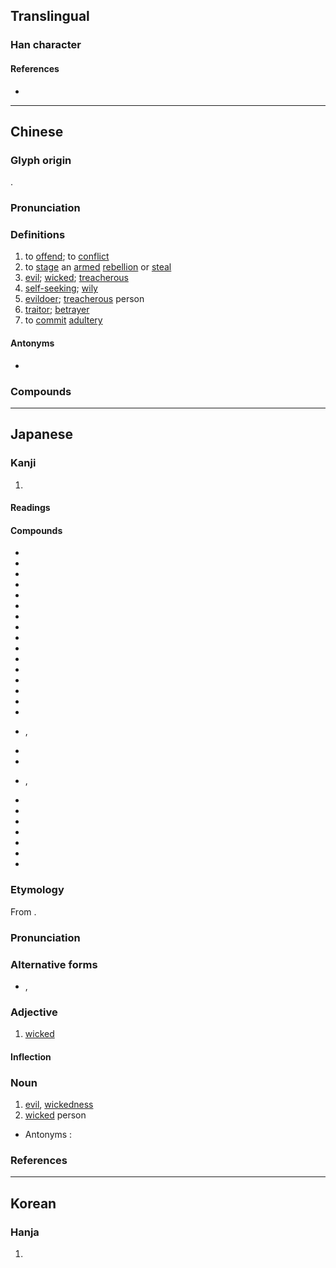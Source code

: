 {{also|姦}}
{{character info}}
==Translingual==

===Han character===
{{Han char|rn=38|rad=女|as=03|sn=6|four=41440|canj=VMJ|ids=⿰女干}}

====References====
* {{Han ref|kx=0255.040|dkj=06045|dj=0518.040|hdz=21025.010|uh=5978|ud=22904|bh=A66C|bd=42604}}

----

==Chinese==
{{zh-forms|t2=姦|note=姦: “evil; to commit adultery; to rape”}}

===Glyph origin===
{{Han etym}}
{{Han compound|女|干|ls=psc|c1=s|c2=p}}.

===Pronunciation===
{{zh-pron
|m=jiān,gān
|m_note=gān - Mainland, used in the sense “to offend”
|c=gaan1
|h=
|md=găng
|mn=qz,tw,xm,zz:kan
|w=1ke,1ji
|w_note=1ke - vernacular; 1ji - literary
|mc=y
|oc=y
|ma=y
|cat=v,a,n
}}

===Definitions===
{{zh-hanzi}}

# to [[offend]]; to [[conflict]]
# to [[stage]] an [[armed]] [[rebellion]] or [[steal]]
# [[evil]]; [[wicked]]; [[treacherous]]
# [[self-seeking]]; [[wily]]
# [[evildoer]]; [[treacherous]] person
# [[traitor]]; [[betrayer]]
# to [[commit]] [[adultery]]

====Antonyms====
* {{sense|evil}} {{zh-l|義|righteous; justice}}

===Compounds===
{{zh-der|老奸巨猾|漢奸|奸商|奸臣|奸人|剗惡除奸|奸淫|內奸|奸邪|奸黠|姑息養奸|奸險|奸細|剪惡除奸|奸猾|以售其奸|奸賊|奸言|奸俏|奸胥猾吏|奸徒|奸計|奸夫|奸詐|奸同鬼蜮|奸棍|奸頑|呆裡撒奸|大奸似忠|奸黨|奸雄|奸詐不級|奸笑|奸汙|奸巧|奸宄|奸佞|大奸|奸刁|奸慝|作奸犯科|奸騙|奸滑|奸狡|元惡大奸|奸毒|發奸摘隱|摘奸發伏|朋比為奸|狼狽為奸|捉奸見床|私心藏奸|祛蠹除奸|揣奸把猾|洞燭其奸|犯奸|捉奸捉雙|捉奸見雙|發奸擿伏|洞察其奸|擿奸發伏|朋奸|朋比作奸|深奸巨猾|擒奸摘伏|藏奸|賣俏營奸|賢奸倒置|通奸|肆奸植黨|行奸賣俏|除奸|鋤奸|耍奸|詐奸不及|賣奸|賣俏迎奸|奸民}}

----

==Japanese==

===Kanji===
{{ja-kanji|grade=|rs=女03}}

# {{rfdef|ja|sort=女03}}

====Readings====
{{ja-readings
|goon=かん, けん
|kanon=かん
|kun=おか-す, あ-し, わる-い, よこしま-
}}

====Compounds====
{{der-top|Compounds}}
* {{ja-r|奸悪|かんあく}}
* {{ja-r|奸黠|かんかつ}}
* {{ja-r|漢奸|かんかん}}
* {{ja-r|奸譎|かんきつ}}
* {{ja-r|奸曲|かんきょく}}
* {{ja-r|奸計|かんけい}}
* {{ja-r|奸譎|かんけつ}}
* {{ja-r|奸詐|かんさ}}
* {{ja-r|奸才|かんさい}}
* {{ja-r|奸策|かんさく}}
* {{ja-r|奸邪|かんじゃ}}
* {{ja-r|奸商|かんしょう}}
* {{ja-r|奸心|かんしん}}
* {{ja-r|奸臣|かんしん}}
* {{ja-r|奸人|かんじん}}
* {{ja-r|奸賊|かんぞく}}
* {{ja-r|奸智|かんち}}, {{ja-r|奸知|かんち}}
* {{ja-r|奸徒|かんと}}
* {{ja-r|奸盗|かんとう}}
* {{ja-r|奸匿|かんとく}}, {{ja-r|奸匿|かんちょく}}
* {{ja-r|奸佞|かんねい}}
* {{ja-r|奸婦|かんぷ}}
* {{ja-r|奸物|かんぶつ}}
* {{ja-r|奸謀|かんぼう}}
* {{ja-r|奸雄|かんゆう}}
* {{ja-r|斬奸|ざんかん}}
* {{ja-r|大奸|たいかん}}
{{der-bottom}}

{{ja-kanjitab|かん|yomi=o}}

===Etymology===
From {{etyl|ltc|ja|sort=かん}} {{m|zh|奸|tr=kan}}.

===Pronunciation===
{{ja-pron|yomi=kanon|かん|acc=1|acc_ref=DJR,NHK}}

===Alternative forms===
* {{ja-l|姦}}, {{ja-l|姧}}

===Adjective===
{{ja-adj|decl=na|かん}}

# [[wicked]]

====Inflection====
{{ja-na|かん}}

===Noun===
{{ja-noun|かん}}

# [[evil]], [[wickedness]]
# [[wicked]] person

* Antonyms : {{ja-r|義|ぎ|gloss=[[justice]]}}

===References===
<references/>

----

==Korean==

===Hanja===
{{ko-hanja|hangeul=간|rv=gan|mr=kan}}

# {{rfdef|ko|sort=女03}}